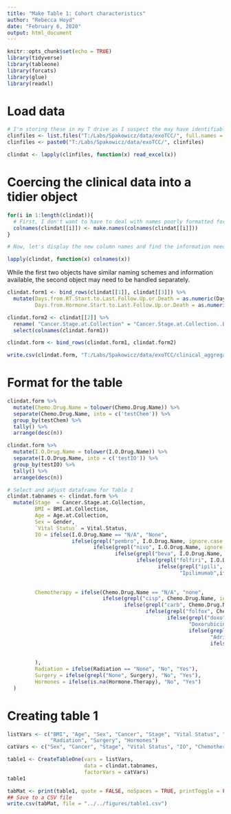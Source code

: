```yaml
---
title: "Make Table 1: Cohort characteristics"
author: "Rebecca Hoyd"
date: "February 6, 2020"
output: html_document
---
```


```r
knitr::opts_chunk$set(echo = TRUE)
library(tidyverse)
library(tableone)
library(forcats)
library(glue)
library(readxl)
```

# Load data
```r
# I'm storing these in my T drive as I suspect the may have identifiable information
clinfiles <- list.files("T:/Labs/Spakowicz/data/exoTCC/", full.names = F)
clinfiles <- paste0("T:/Labs/Spakowicz/data/exoTCC/", clinfiles)

clindat <- lapply(clinfiles, function(x) read_excel(x))
```


# Coercing the clinical data into a tidier object
```r

for(i in 1:length(clindat)){
  # First, I don't want to have to deal with names poorly formatted for R. 
  colnames(clindat[[i]]) <- make.names(colnames(clindat[[i]]))
}

# Now, let's display the new column names and find the information needed for the table

lapply(clindat, function(x) colnames(x))
```
While the first two objects have similar naming schemes and information available, the second object may need to be handled separately.

```r
clindat.form1 <- bind_rows(clindat[[1]], clindat[[3]]) %>%
  mutate(Days.from.RT.Start.to.Last.Follow.Up.or.Death = as.numeric(Days.from.RT.Start.to.Last.Follow.Up.or.Death),
         Days.from.Hormone.Start.to.Last.Follow.Up.or.Death = as.numeric(Days.from.Hormone.Start.to.Last.Follow.Up.or.Death))

clindat.form2 <- clindat[[2]] %>%
  rename( "Cancer.Stage.at.Collection" = "Cancer.Stage.at.Collection..Best.CS.AJCC.") %>%
  select(colnames(clindat.form1))

clindat.form <- bind_rows(clindat.form1, clindat.form2)

```

```r
write.csv(clindat.form, "T:/Labs/Spakowicz/data/exoTCC/clinical_aggregated.csv", row.names = F)
```

# Format  for the table

```r
clindat.form %>%
  mutate(Chemo.Drug.Name = tolower(Chemo.Drug.Name)) %>%
  separate(Chemo.Drug.Name, into = c('testChem')) %>%
  group_by(testChem) %>%
  tally() %>%
  arrange(desc(n))

clindat.form %>%
  mutate(I.O.Drug.Name = tolower(I.O.Drug.Name)) %>%
  separate(I.O.Drug.Name, into = c('testIO')) %>%
  group_by(testIO) %>%
  tally() %>%
  arrange(desc(n))
```

```r

# Select and adjust dataframe for Table 1
clindat.tabnames <- clindat.form %>%
  mutate(Stage  = Cancer.Stage.at.Collection,
         BMI = BMI.at.Collection,
         Age = Age.at.Collection,
         Sex = Gender,
         `Vital Status` = Vital.Status,
         IO = ifelse(I.O.Drug.Name == "N/A", "None", 
                     ifelse(grepl("pembro", I.O.Drug.Name, ignore.case = T), "Pembrolizumab", 
                            ifelse(grepl("nivo", I.O.Drug.Name, ignore.case = T), "Nivolumab",
                                   ifelse(grepl("beva", I.O.Drug.Name, ignore.case = T), "Bevacizumab",
                                          ifelse(grepl("folfiri", I.O.Drug.Name, ignore.case = T), "Folfiri",
                                                 ifelse(grepl("ipili", I.O.Drug.Name, ignore.case = T),
                                                        "Ipilimumab",ifelse(grepl("unknown", Chemo.Drug.Name,
                                                                                  ignore.case = T), 
                                                                            "Unknown", "Other"))))))),
         Chemotherapy = ifelse(Chemo.Drug.Name == "N/A", "none",
                               ifelse(grepl("cisp", Chemo.Drug.Name, ignore.case = T), "Cisplatin",
                                      ifelse(grepl("carb", Chemo.Drug.Name, ignore.case = T), "Carboplatin",
                                             ifelse(grepl("folfox", Chemo.Drug.Name, ignore.case = T), "Folfox",
                                                    ifelse(grepl("doxo", Chemo.Drug.Name, ignore.case = T),
                                                           "Doxorubicin",
                                                           ifelse(grepl("adria", Chemo.Drug.Name, ignore.case = T),
                                                                  "Adriamycin", 
                                                                  ifelse(grepl("unknown", Chemo.Drug.Name,
                                                                               ignore.case = T), "Unknown",
                                                                         "Other"))))))
         ),
         Radiation = ifelse(Radiation == "None", "No", "Yes"),
         Surgery = ifelse(grepl("None", Surgery), "No", "Yes"),
         Hormones = ifelse(is.na(Hormone.Therapy), "No", "Yes")
  )
```

# Creating table 1

```r
listVars <- c("BMI", "Age", "Sex", "Cancer", "Stage", "Vital Status", "IO", "Chemotherapy",
              "Radiation", "Surgery", "Hormones")
catVars <- c("Sex", "Cancer", "Stage", "Vital Status", "IO", "Chemotherapy", "Radiation", "Surgery", "Hormones")
```

```r
table1 <- CreateTableOne(vars = listVars,
                         data = clindat.tabnames,
                         factorVars = catVars)
table1
```

```r
tabMat <- print(table1, quote = FALSE, noSpaces = TRUE, printToggle = FALSE)
## Save to a CSV file
write.csv(tabMat, file = "../../figures/table1.csv")
```


